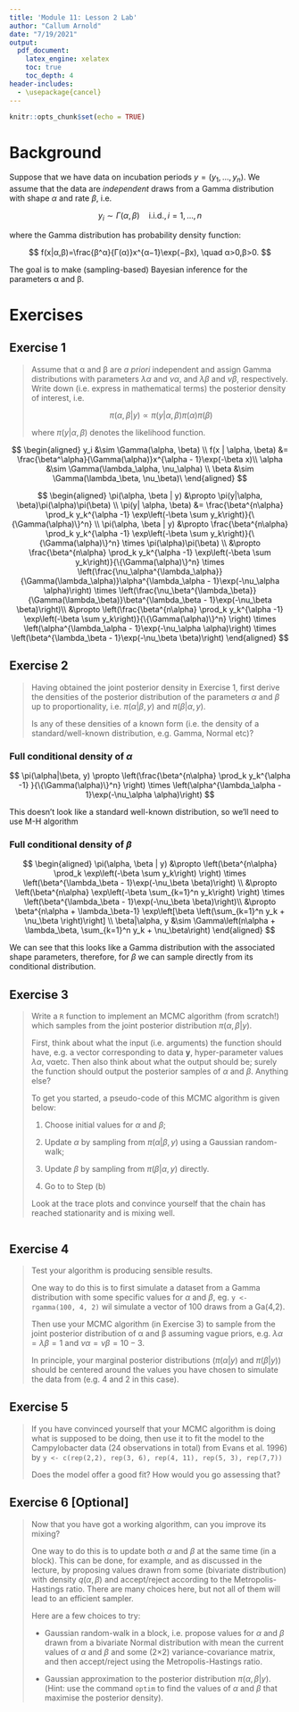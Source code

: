 ```yaml
---
title: 'Module 11: Lesson 2 Lab'
author: "Callum Arnold"
date: "7/19/2021"
output: 
  pdf_document:
    latex_engine: xelatex
    toc: true
    toc_depth: 4
header-includes:
  - \usepackage{cancel}
---
```


```r
knitr::opts_chunk$set(echo = TRUE)
```

# Background

Suppose that we have data on incubation periods $y=(y_1,…,y_n)$. We assume that
the data are *independent* draws from a Gamma distribution with shape $\alpha$
and rate $\beta$, i.e.

$$
y_i \sim \Gamma(\alpha, \beta) \quad \text{i.i.d.}, i=1, ..., n
$$

where the Gamma distribution has probability density function:

$$
f(x|α,β)=\frac{β^α}{Γ(α)}x^{α−1}\exp(−βx), \quad α>0,β>0.
$$

The goal is to make (sampling-based) Bayesian inference for the parameters α and
β.

# Exercises

## Exercise 1

> Assume that α and β are *a priori* independent and assign Gamma distributions
> with parameters $λα$ and $να$, and $λβ$ and $νβ$, respectively. Write down
> (i.e. express in mathematical terms) the posterior density of interest, i.e.
>
> $$
> π(α,β|y)∝π(y|α,β)π(α)π(β)
> $$
>
> where $π(y|α,β)$ denotes the likelihood function.

$$
\begin{aligned}
y_i &\sim \Gamma(\alpha, \beta) \\
f(x | \alpha, \beta) &= \frac{\beta^\alpha}{\Gamma(\alpha)}x^{\alpha - 1}\exp(-\beta x)\\
\alpha &\sim \Gamma(\lambda_\alpha, \nu_\alpha) \\
\beta &\sim \Gamma(\lambda_\beta, \nu_\beta)\
\end{aligned}
$$

$$
\begin{aligned}
\pi(\alpha, \beta | y) &\propto 
\pi(y|\alpha, \beta)\pi(\alpha)\pi(\beta) \\
\pi(y| \alpha, \beta) 
&= \frac{\beta^{n\alpha} \prod_k y_k^{\alpha -1} \exp\left(-\beta \sum y_k\right)}{\{\Gamma(\alpha)\}^n} \\
\pi(\alpha, \beta | y) &\propto \frac{\beta^{n\alpha} \prod_k y_k^{\alpha -1} \exp\left(-\beta \sum y_k\right)}{\{\Gamma(\alpha)\}^n} \times \pi(\alpha)\pi(\beta) \\
&\propto \frac{\beta^{n\alpha} \prod_k y_k^{\alpha -1} \exp\left(-\beta \sum y_k\right)}{\{\Gamma(\alpha)\}^n} \times  \left(\frac{\nu_\alpha^{\lambda_\alpha}}{\Gamma(\lambda_\alpha)}\alpha^{\lambda_\alpha - 1}\exp(-\nu_\alpha \alpha)\right) \times \left(\frac{\nu_\beta^{\lambda_\beta}}{\Gamma(\lambda_\beta)}\beta^{\lambda_\beta - 1}\exp(-\nu_\beta \beta)\right)\\
&\propto \left(\frac{\beta^{n\alpha} \prod_k y_k^{\alpha -1} \exp\left(-\beta \sum y_k\right)}{\{\Gamma(\alpha)\}^n} \right) \times \left(\alpha^{\lambda_\alpha - 1}\exp(-\nu_\alpha \alpha)\right) \times \left(\beta^{\lambda_\beta - 1}\exp(-\nu_\beta \beta)\right)
\end{aligned}
$$

## Exercise 2

> Having obtained the joint posterior density in Exercise 1, first derive the
> densities of the posterior distribution of the parameters $α$ and $β$ up to
> proportionality, i.e. $π(α|β,y)$ and $π(β|α,y)$.
>
> Is any of these densities of a known form (i.e. the density of a
> standard/well-known distribution, e.g. Gamma, Normal etc)?

### Full conditional density of $\alpha$

$$
\pi(\alpha|\beta, y) \propto \left(\frac{\beta^{n\alpha} \prod_k y_k^{\alpha -1} }{\{\Gamma(\alpha)\}^n} \right) \times \left(\alpha^{\lambda_\alpha - 1}\exp(-\nu_\alpha \alpha)\right)
$$

This doesn't look like a standard well-known distribution, so we'll need to use
M-H algorithm

### Full conditional density of $\beta$

$$
\begin{aligned}
\pi(\alpha, \beta | y) &\propto \left(\beta^{n\alpha} \prod_k \exp\left(-\beta \sum y_k\right) \right) \times \left(\beta^{\lambda_\beta - 1}\exp(-\nu_\beta \beta)\right) \\
&\propto \left(\beta^{n\alpha}  \exp\left(-\beta \sum_{k=1}^n y_k\right) \right) \times \left(\beta^{\lambda_\beta - 1}\exp(-\nu_\beta \beta)\right)\\
&\propto \beta^{n\alpha + \lambda_\beta-1} \exp\left[\beta \left(\sum_{k=1}^n y_k + \nu_\beta \right)\right] \\
\beta|\alpha, y &\sim \Gamma\left(n\alpha + \lambda_\beta, \sum_{k=1}^n y_k + \nu_\beta\right)
\end{aligned}
$$

We can see that this looks like a Gamma distribution with the associated shape
parameters, therefore, for $\beta$ we can sample directly from its conditional
distribution.

## Exercise 3

> Write a `R` function to implement an MCMC algorithm (from scratch!) which
> samples from the joint posterior distribution $π(α,β|y)$.
>
> First, think about what the input (i.e. arguments) the function should have,
> e.g. a vector corresponding to data $\mathbf{y}$, hyper-parameter values $λα$,
> ναetc. Then also think about what the output should be; surely the function
> should output the posterior samples of $α$ and $β$. Anything else?
>
> To get you started, a pseudo-code of this MCMC algorithm is given below:
>
> 1.  Choose initial values for $α$ and $β$;
>
> 2.  Update $α$ by sampling from $π(α|β,y)$ using a Gaussian random-walk;
>
> 3.  Update $β$ by sampling from $π(β|α,y)$ directly.
>
> 4.  Go to to Step (b)
>
> Look at the trace plots and convince yourself that the chain has reached
> stationarity and is mixing well.

```r

```

## Exercise 4

> Test your algorithm is producing sensible results.
>
> One way to do this is to first simulate a dataset from a Gamma distribution
> with some specific values for $α$ and $β$, eg. `y <- rgamma(100, 4, 2)` wil
> simulate a vector of 100 draws from a Ga(4,2).
>
> Then use your MCMC algorithm (in Exercise 3) to sample from the joint
> posterior distribution of α and β assuming vague priors, e.g. $λα=λβ=1$ and
> $να=νβ=10−3$.
>
> In principle, your marginal posterior distributions ($π(α|y)$ and $π(β|y)$)
> should be centered around the values you have chosen to simulate the data from
> (e.g. 4 and 2 in this case).

## Exercise 5

> If you have convinced yourself that your MCMC algorithm is doing what is
> supposed to be doing, then use it to fit the model to the Campylobacter data
> (24 observations in total) from Evans et al. 1996) by
> `y <- c(rep(2,2), rep(3, 6), rep(4, 11), rep(5, 3), rep(7,7))`
>
> Does the model offer a good fit? How would you go assessing that?

## Exercise 6 [Optional]

> Now that you have got a working algorithm, can you improve its mixing?
>
> One way to do this is to update both $α$ and $β$ at the same time (in a
> block). This can be done, for example, and as discussed in the lecture, by
> proposing values drawn from some (bivariate distribution) with density
> $q(α,β)$ and accept/reject according to the Metropolis-Hastings ratio. There
> are many choices here, but not all of them will lead to an efficient sampler.
>
> Here are a few choices to try:
>
> -   Gaussian random-walk in a block, i.e. propose values for $α$ and $β$ drawn
>     from a bivariate Normal distribution with mean the current values of $α$
>     and $β$ and some (2×2) variance-covariance matrix, and then accept/reject
>     using the Metropolis-Hastings ratio.
>
> -   Gaussian approximation to the posterior distribution $π(α,β|y)$. (Hint:
>     use the command `optim` to find the values of $α$ and $β$ that maximise
>     the posterior density).
